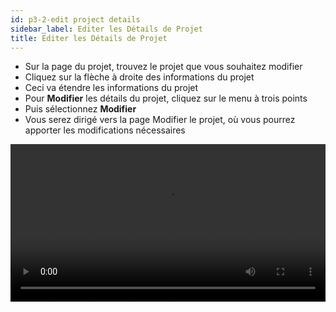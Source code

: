 ```yaml
---
id: p3-2-edit project details
sidebar_label: Editer les Détails de Projet
title: Editer les Détails de Projet
---
```


- Sur la page du projet, trouvez le projet que vous souhaitez modifier
- Cliquez sur la flèche à droite des informations du projet
- Ceci va étendre les informations du projet
- Pour **Modifier** les détails du projet, cliquez sur le menu à trois points
- Puis sélectionnez **Modifier**
- Vous serez dirigé vers la page Modifier le projet, où vous pourrez apporter les modifications nécessaires

<video controls src="/assets/editing-project.mov" width="100%" type="video/mov">

En suivant la liste précédente des instructions, vous serez dirigé vers la page **Modifier le projet** de l'application.

Une autre fonctionnalité intéressante sur l'écran **Modifier le projet** est le **Paramètres avancés.**